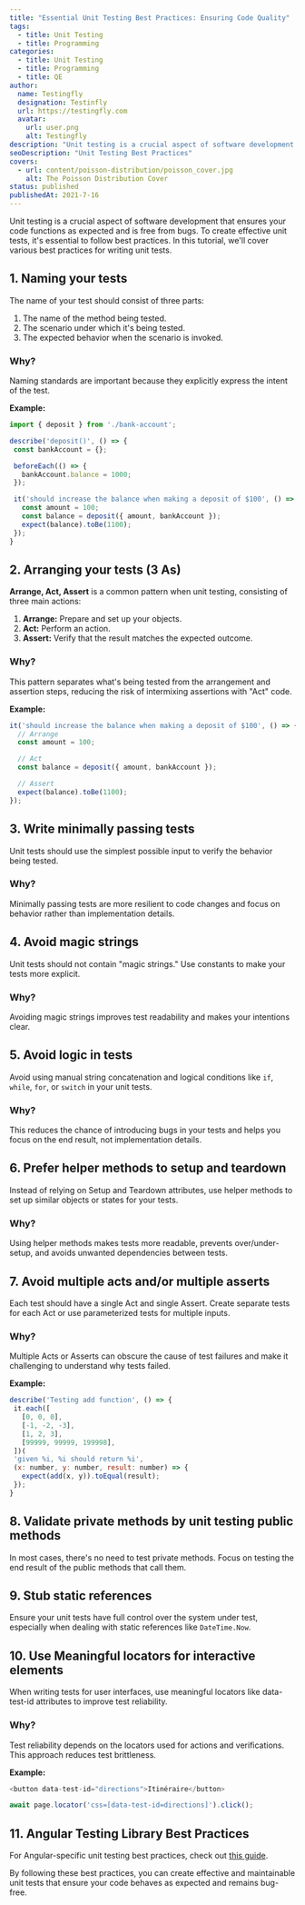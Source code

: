 ```yaml
---
title: "Essential Unit Testing Best Practices: Ensuring Code Quality"
tags:
  - title: Unit Testing
  - title: Programming
categories:
  - title: Unit Testing
  - title: Programming
  - title: QE
author:
  name: Testingfly
  designation: Testinfly
  url: https://testingfly.com
  avatar:
    url: user.png
    alt: Testingfly
description: "Unit testing is a crucial aspect of software development that ensures your code functions as expected and is free from bugs. To create effective unit tests, it's essential to follow best practices. In this tutorial, we'll cover various best practices for writing unit tests."
seoDescription: "Unit Testing Best Practices"
covers:
  - url: content/poisson-distribution/poisson_cover.jpg
    alt: The Poisson Distribution Cover
status: published
publishedAt: 2021-7-16
---
```



Unit testing is a crucial aspect of software development that ensures your code functions as expected and is free from bugs. To create effective unit tests, it's essential to follow best practices. In this tutorial, we'll cover various best practices for writing unit tests.

## 1. Naming your tests

The name of your test should consist of three parts:

1. The name of the method being tested.
2. The scenario under which it's being tested.
3. The expected behavior when the scenario is invoked.

### Why?

Naming standards are important because they explicitly express the intent of the test.

**Example:**

```javascript
import { deposit } from './bank-account';

describe('deposit()', () => {
 const bankAccount = {};

 beforeEach(() => {
   bankAccount.balance = 1000;
 });

 it('should increase the balance when making a deposit of $100', () => {
   const amount = 100;
   const balance = deposit({ amount, bankAccount });
   expect(balance).toBe(1100);
 });
}
```

## 2. Arranging your tests (3 As)

**Arrange, Act, Assert** is a common pattern when unit testing, consisting of three main actions:

1. **Arrange:** Prepare and set up your objects.
2. **Act:** Perform an action.
3. **Assert:** Verify that the result matches the expected outcome.

### Why?

This pattern separates what's being tested from the arrangement and assertion steps, reducing the risk of intermixing assertions with "Act" code.

**Example:**

```javascript
it('should increase the balance when making a deposit of $100', () => {
  // Arrange
  const amount = 100;

  // Act
  const balance = deposit({ amount, bankAccount });

  // Assert
  expect(balance).toBe(1100);
});
```

## 3. Write minimally passing tests

Unit tests should use the simplest possible input to verify the behavior being tested.

### Why?

Minimally passing tests are more resilient to code changes and focus on behavior rather than implementation details.

## 4. Avoid magic strings

Unit tests should not contain "magic strings." Use constants to make your tests more explicit.

### Why?

Avoiding magic strings improves test readability and makes your intentions clear.

## 5. Avoid logic in tests

Avoid using manual string concatenation and logical conditions like `if`, `while`, `for`, or `switch` in your unit tests.

### Why?

This reduces the chance of introducing bugs in your tests and helps you focus on the end result, not implementation details.

## 6. Prefer helper methods to setup and teardown

Instead of relying on Setup and Teardown attributes, use helper methods to set up similar objects or states for your tests.

### Why?

Using helper methods makes tests more readable, prevents over/under-setup, and avoids unwanted dependencies between tests.

## 7. Avoid multiple acts and/or multiple asserts

Each test should have a single Act and single Assert. Create separate tests for each Act or use parameterized tests for multiple inputs.

### Why?

Multiple Acts or Asserts can obscure the cause of test failures and make it challenging to understand why tests failed.

**Example:**

```javascript
describe('Testing add function', () => {
 it.each([
   [0, 0, 0],
   [-1, -2, -3],
   [1, 2, 3],
   [99999, 99999, 199998],
 ])(
 'given %i, %i should return %i',
 (x: number, y: number, result: number) => {
   expect(add(x, y)).toEqual(result);
 });
}
```

## 8. Validate private methods by unit testing public methods

In most cases, there's no need to test private methods. Focus on testing the end result of the public methods that call them.

## 9. Stub static references

Ensure your unit tests have full control over the system under test, especially when dealing with static references like `DateTime.Now`.

## 10. Use Meaningful locators for interactive elements

When writing tests for user interfaces, use meaningful locators like data-test-id attributes to improve test reliability.

### Why?

Test reliability depends on the locators used for actions and verifications. This approach reduces test brittleness.

**Example:**

```javascript
<button data-test-id="directions">Itinéraire</button>

await page.locator('css=[data-test-id=directions]').click();
```

## 11. Angular Testing Library Best Practices

For Angular-specific unit testing best practices, check out [this guide](https://timdeschryver.dev/blog/good-testing-practices-with-angular-testing-library#the-angular-testing-library).

By following these best practices, you can create effective and maintainable unit tests that ensure your code behaves as expected and remains bug-free.
```
